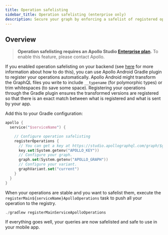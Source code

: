```yaml
---
title: Operation safelisting
sidebar_title: Operation safelisting (enterprise only)
description: Secure your graph by enforcing a safelist of registered operations
---
```



## Overview

> **Operation safelisting requires an Apollo Studio [Enterprise plan](https://www.apollographql.com/plans/).** To enable this feature, please contact Apollo.

If you enabled operation safelisting on your backend (see [here](https://www.apollographql.com/docs/studio/operation-registry/) for more information about how to do this), you can use Apollo Android Gradle plugin to register your operations automatically. Apollo Android might transform the GraphQL files you write to include `__typename` (for polymorphic types) or trim whitespaces (to save some space). Registering your operations through the Gradle plugin ensures the transformed versions are registered so that there is an exact match between what is registered and what is sent by your app.

Add this to your Gradle configuration:

```kotlin
apollo {
  service("$serviceName") {

    // Configure operation safelisting
    registerOperations {
      // You can get a key at https://studio.apollographql.com/graph/$graphId/settings
      key.set(System.getenv("APOLLO_KEY"))
      // Configure your graph.
      graph.set(System.getenv("APOLLO_GRAPH"))
      // Configure your variant.
      graphVariant.set("current")
    }
  }
}
```

When your operations are stable and you want to safelist them, execute the `registerMain${serviceName}ApolloOperations` task to push all your operation to the registry.

```kotlin
./gradlew registerMainServiceApolloOperations
```

If everything goes well, your queries are now safelisted and safe to use in your mobile app.
